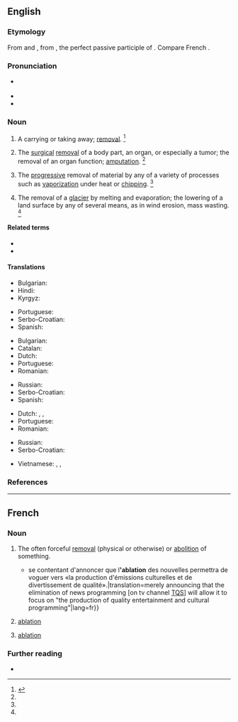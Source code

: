 ==English==
{{wikipedia}}

===Etymology===
From {{etyl|frm|en}} and {{etyl|la|en}} {{m|la|ablātiō||a taking away}}, from {{m|la|ablātus||removed}}, the perfect passive participle of {{m|la|auferō||carry away}}. Compare French {{m|fr|ablation}}.

===Pronunciation===
* {{a|US}} {{enPR|ə-blā'-shən}} {{IPA|/əˈbleɪ.ʃn̩/|/æˈbleɪ.ʃn̩/|lang=en}}
* {{audio|En-us-ablation.ogg|Audio (US)|lang=en}}
* {{rhymes|eɪʃən|lang=en}}

===Noun===
{{en-noun}}

# {{lb|en|obsolete}} A carrying or taking away; [[removal]]. {{defdate|First attested around 1350 to 1470.}}<ref name=SOED>{{R:SOED5|page=5}}</ref>
# {{lb|en|medicine}} The [[surgical]] [[removal]] of a body part, an organ, or especially a tumor; the removal of an organ function; [[amputation]]. {{defdate|First attested around 1350 to 1470.}}<ref name=SOED/>
# {{lb|en|sciences}} The [[progressive]] removal of material by any of a variety of processes such as [[vaporization]] under heat or [[chipping]]. {{defdate|Mid 20<sup>th</sup> century.}}<ref name=SOED/>
# {{lb|en|geology}} The removal of a [[glacier]] by melting and evaporation; the lowering of a land surface by any of several means, as in wind erosion, mass wasting. {{defdate|Mid 20<sup>th</sup> century.}}<ref name=SOED/>

====Related terms====
* {{l|en|ablate}}
* {{l|en|ablative}}

====Translations====
{{trans-top|removal}}
* Bulgarian: {{t+|bg|отстраняване}}
* Hindi: {{t|hi|उच्छेदन|m}}
* Kyrgyz: {{t+|ky|ампутация}}
{{trans-mid}}
* Portuguese: {{t+|pt|ablação|f}}
* Serbo-Croatian: {{t|sh|ablacija|f}}
* Spanish: {{t+|es|ablación|f}}
{{trans-bottom}}

{{trans-top|amputation}}
* Bulgarian: {{t+|bg|ампутация}}
* Catalan: {{t|ca|ablació|f}}
* Dutch: {{t+|nl|ablatie|m}}
* Portuguese: {{t+|pt|ablação|f}}
* Romanian: {{t+|ro|ablațiune|f}}
{{trans-mid}}
* Russian: {{t+|ru|ампута́ция|f}}
* Serbo-Croatian: {{t|sh|ablacija|f}}
* Spanish: {{t+|es|ablación|f}}
{{trans-bottom}}

{{trans-top|progressive removal of material}}
* Dutch: {{t+|nl|ablatie|m}}, {{t+|nl|erosie|m}}, {{t|nl|afsmelting|m}}
* Portuguese: {{t+|pt|ablação|f}}
* Romanian: {{t+|ro|ablațiune|f}}
{{trans-mid}}
* Russian: {{t+|ru|абля́ция|f}}
* Serbo-Croatian: {{t|sh|ablacija|f}}
{{trans-bottom}}

{{checktrans-top}}
* Vietnamese: {{t-check|vi|sự cắt bỏ}}, {{t-check|vi|sự tải mòn}}, {{t-check|vi|sự tiêu mòn}}
{{trans-mid}}
{{trans-bottom}}

===References===
<references/>

----

==French==

===Noun===
{{fr-noun|f}}

# The often forceful [[removal]] (physical or otherwise) or [[abolition]] of something.
#* {{quote-journal
|date=April 25, 2008
|author=Martine Chouinard
|url=http://www.ledevoir.com/2008/04/25/186742.html
|title=Brebis égarée
|newspaper={{w|Le Devoir}}|passage={{...}} se contentant d'annoncer que l''''ablation''' des nouvelles permettra de voguer vers «la production d'émissions culturelles et de divertissement de qualité».|translation=merely announcing that the elimination of news programming [on tv channel [[w:TQS|TQS]]] will allow it to focus on "the production of quality entertainment and cultural programming"|lang=fr}}
# {{lb|fr|medicine}} [[#English|ablation]]
# {{lb|fr|sciences}} [[#English|ablation]]

===Further reading===
* {{R:TLFi}}